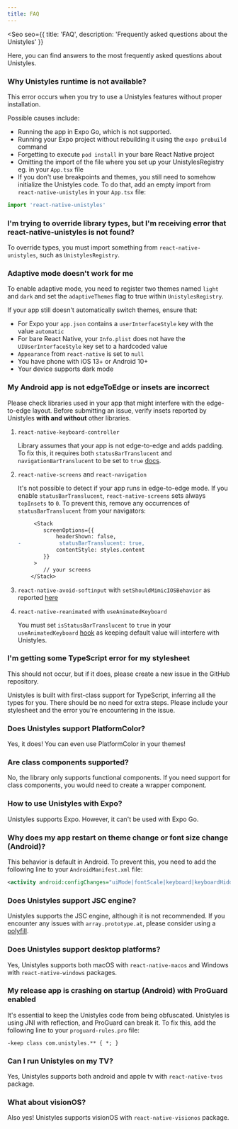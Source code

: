 ```yaml
---
title: FAQ
---
```



<Seo
    seo={{
        title: 'FAQ',
        description: 'Frequently asked questions about the Unistyles'
    }}
>

Here, you can find answers to the most frequently asked questions about Unistyles.

### Why Unistyles runtime is not available?

This error occurs when you try to use a Unistyles features without proper installation.

Possible causes include:
- Running the app in Expo Go, which is not supported.
- Running your Expo project without rebuilding it using the `expo prebuild` command
- Forgetting to execute `pod install` in your bare React Native project
- Omitting the import of the file where you set up your UnistylesRegistry eg. in your `App.tsx` file
- If you don't use breakpoints and themes, you still need to somehow initialize the Unistyles code. To do that, add an empty import from `react-native-unistyles` in your `App.tsx` file:

```ts
import 'react-native-unistyles'
```

### I'm trying to override library types, but I'm receiving error that react-native-unistyles is not found?

To override types, you must import something from `react-native-unistyles`, such as `UnistylesRegistry`.

### Adaptive mode doesn't work for me

To enable adaptive mode, you need to register two themes named `light` and `dark` and set the `adaptiveThemes` flag to true within `UnistylesRegistry`.

If your app still doesn't automatically switch themes, ensure that:
- For Expo your `app.json` contains a `userInterfaceStyle` key with the value `automatic`
- For bare React Native, your `Info.plist` does not have the `UIUserInterfaceStyle` key set to a hardcoded value
- `Appearance` from `react-native` is set to `null`
- You have phone with iOS 13+ or Android 10+
- Your device supports dark mode

### My Android app is not edgeToEdge or insets are incorrect

Please check libraries used in your app that might interfere with the edge-to-edge layout.
Before submitting an issue, verify insets reported by Unistyles **with and without** other libraries.

<Steps>

1. `react-native-keyboard-controller`

    Library assumes that your app is not edge-to-edge and adds padding. To fix this, it requires both `statusBarTranslucent` and `navigationBarTranslucent` to be set to `true` [docs](https://kirillzyusko.github.io/react-native-keyboard-controller/docs/api/keyboard-provider#props).

2. `react-native-screens` and `react-navigation`

    It's not possible to detect if your app runs in edge-to-edge mode. If you enable `statusBarTranslucent`, `react-native-screens` sets always `topInsets` to `0`.
    To prevent this, remove any occurrences of `statusBarTranslucent` from your navigators:

    ```diff lang="tsx"
         <Stack
            screenOptions={{
                headerShown: false,
    -            statusBarTranslucent: true,
                contentStyle: styles.content
            }}
         >
            // your screens
        </Stack>
    ```

3. `react-native-avoid-softinput` with `setShouldMimicIOSBehavior` as reported [here](https://github.com/mateusz1913/react-native-avoid-softinput/issues/200#issuecomment-2007527099)

4. `react-native-reanimated` with `useAnimatedKeyboard`

    You must set `isStatusBarTranslucent` to `true` in your `useAnimatedKeyboard` [hook](https://docs.swmansion.com/react-native-reanimated/docs/device/useAnimatedKeyboard#arguments)
    as keeping default value will interfere with Unistyles.

</Steps>

### I'm getting some TypeScript error for my stylesheet

This should not occur, but if it does, please create a new issue in the GitHub repository.

Unistyles is built with first-class support for TypeScript, inferring all the types for you.
There should be no need for extra steps. Please include your stylesheet and the error you're encountering in the issue.

### Does Unistyles support PlatformColor?

Yes, it does! You can even use PlatformColor in your themes!

### Are class components supported?

No, the library only supports functional components.
If you need support for class components, you would need to create a wrapper component.

### How to use Unistyles with Expo?

Unistyles supports Expo. However, it can't be used with Expo Go.

### Why does my app restart on theme change or font size change (Android)?

This behavior is default in Android. To prevent this, you need to add the following line to your `AndroidManifest.xml` file:

```xml /uiMode/ /fontScale/
<activity android:configChanges="uiMode|fontScale|keyboard|keyboardHidden|orientation|screenSize" />
```

### Does Unistyles support JSC engine?

Unistyles supports the JSC engine, although it is not recommended.
If you encounter any issues with `array.prototype.at`, please consider using a [polyfill](https://www.npmjs.com/package/array.prototype.at).

### Does Unistyles support desktop platforms?

Yes, Unistyles supports both macOS with `react-native-macos` and Windows with `react-native-windows` packages.

### My release app is crashing on startup (Android) with ProGuard enabled

It's essential to keep the Unistyles code from being obfuscated. Unistyles is using JNI with reflection, and ProGuard can break it.
To fix this, add the following line to your `proguard-rules.pro` file:

```proguard
-keep class com.unistyles.** { *; }
```

### Can I run Unistyles on my TV?

Yes, Unistyles supports both android and apple tv with `react-native-tvos` package.

### What about visionOS?

Also yes! Unistyles supports visionOS with `react-native-visionos` package.


</Seo>
